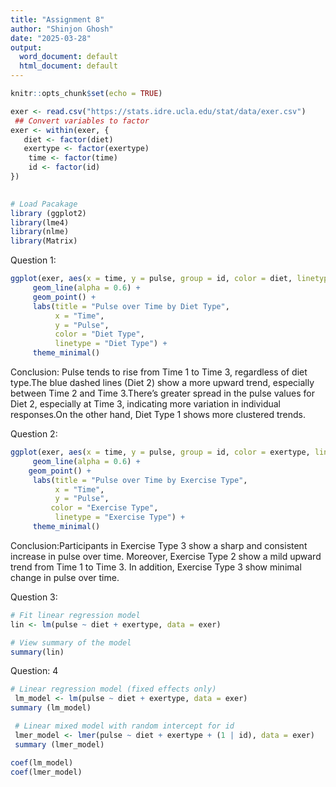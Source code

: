 ---
title: "Assignment 8"
author: "Shinjon Ghosh"
date: "2025-03-28"
output:
  word_document: default
  html_document: default
---

```{r setup, include=FALSE}
knitr::opts_chunk$set(echo = TRUE)
```

```{r}
exer <- read.csv("https://stats.idre.ucla.edu/stat/data/exer.csv")
 ## Convert variables to factor
exer <- within(exer, {
   diet <- factor(diet)
   exertype <- factor(exertype)
    time <- factor(time)
    id <- factor(id)
})
 
```

```{r}
# Load Pacakage
library (ggplot2)
library(lme4)
library(nlme)
library(Matrix)
```

Question 1:
```{r}
ggplot(exer, aes(x = time, y = pulse, group = id, color = diet, linetype = diet)) +
     geom_line(alpha = 0.6) +
     geom_point() +
     labs(title = "Pulse over Time by Diet Type",
          x = "Time",
          y = "Pulse",
          color = "Diet Type",
          linetype = "Diet Type") +
     theme_minimal()

```
Conclusion: Pulse tends to rise from Time 1 to Time 3, regardless of diet type.The blue dashed lines (Diet 2) show a more upward trend, especially between Time 2 and Time 3.There’s greater spread in the pulse values for Diet 2, especially at Time 3, indicating more variation in individual responses.On the other hand, Diet Type 1 shows more clustered trends.


Question 2:
```{r}
ggplot(exer, aes(x = time, y = pulse, group = id, color = exertype, linetype = exertype)) +
     geom_line(alpha = 0.6) +
    geom_point() +
     labs(title = "Pulse over Time by Exercise Type",
          x = "Time",
          y = "Pulse",
         color = "Exercise Type",
          linetype = "Exercise Type") +
     theme_minimal()

```
Conclusion:Participants in Exercise Type 3 show a sharp and consistent increase in pulse over time. Moreover, Exercise Type 2 show a mild upward trend from Time 1 to Time 3. In addition, Exercise Type 3 show minimal change in pulse over time. 


Question 3:
```{r}
# Fit linear regression model
lin <- lm(pulse ~ diet + exertype, data = exer)

# View summary of the model
summary(lin)

```
Question: 4
```{r}
# Linear regression model (fixed effects only)
 lm_model <- lm(pulse ~ diet + exertype, data = exer)
summary (lm_model)

 # Linear mixed model with random intercept for id
 lmer_model <- lmer(pulse ~ diet + exertype + (1 | id), data = exer)
 summary (lmer_model)

```

```{r}
coef(lm_model)
coef(lmer_model)

```

